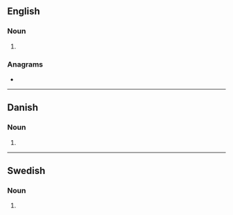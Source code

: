 {{also|Parkers}}
==English==

===Noun===
{{head|en|noun plural form}}

# {{plural of|parker|lang=en}}

===Anagrams===
* {{anagrams|en|Spraker|reparks|sparker}}

----

==Danish==

===Noun===
{{head|da|noun form|g=c}}

# {{genitive plural indefinite of|park|lang=da}}

----

==Swedish==

===Noun===
{{head|sv|noun form}}

# {{sv-noun-form-indef-gen-pl|park}}